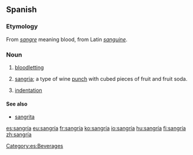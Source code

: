 {{also|sangria}}
==Spanish==

===Etymology===
From ''[[sangre]]'' meaning blood, from Latin ''[[sanguine]]''.

===Noun===
{{es-noun|f}}

# {{medicine|lang=es}} [[bloodletting]]
# {{context|beverage|lang=es}} [[sangria]]; a type of wine [[punch]] with cubed pieces of fruit and fruit soda.
# {{typography|lang=es}} [[indentation]]

====See also====
* [[sangrita]] {{f}}

[[Category:es:Beverages]]

[[es:sangría]]
[[eu:sangría]]
[[fr:sangría]]
[[ko:sangría]]
[[io:sangría]]
[[hu:sangría]]
[[fi:sangría]]
[[zh:sangría]]